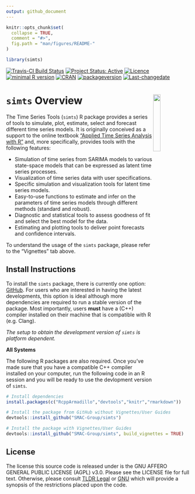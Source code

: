 ```yaml
---
output: github_document
---
```


<!-- README.md is generated from README.Rmd. Please edit that file -->

```r
knitr::opts_chunk$set(
  collapse = TRUE,
  comment = "#>",
  fig.path = "man/figures/README-"
)

library(simts)
```

[![Travis-CI Build Status](https://travis-ci.org/SMAC-Group/simts.svg?branch=master)](https://travis-ci.org/SMAC-Group/simts)
[![Project Status: Active](http://www.repostatus.org/badges/latest/active.svg)](http://www.repostatus.org/#active)
[![Licence](https://img.shields.io/badge/licence-CC BY--NC--SA 4.0-blue.svg)](https://www.gnu.org/licenses/gpl-3.0.en.html)
[![minimal R version](https://img.shields.io/badge/R%3E%3D-3.4.0-6666ff.svg)](https://cran.r-project.org/)
[![CRAN](http://www.r-pkg.org/badges/version/simts)](https://cran.r-project.org/package=simts)
[![packageversion](https://img.shields.io/badge/Package%20version-0.1.0-orange.svg?style=flat-square)](commits/develop)
[![Last-changedate](https://img.shields.io/badge/last%20change-`r gsub('-', '--', Sys.Date())`-yellowgreen.svg)](/commits/master)

# `simts` Overview <a href="https://smac-group.com/"><img src="man/figures/logo.png" align="right" style="width: 20%; height: 20%"/></a>

The Time Series Tools (`simts`) R package provides a series of tools to simulate, plot, estimate, select and forecast different time series models. It is originally conceived as a support to the online textbook ["Applied Time Series Analysis with R"](https://smac-group.github.io/ts/) and, more specifically, provides tools with the following features:

* Simulation of time series from SARIMA models to various state-space models that can be expressed as latent time series processes.
* Visualization of time series data with user specifications.
* Specific simulation and visualization tools for latent time series models.
* Easy-to-use functions to estimate and infer on the parameters of time series models through different methods (standard and robust).
* Diagnostic and statistical tools to assess goodness of fit and select the best model for the data.
* Estimating and plotting tools to deliver point forecasts and confidence intervals.

To understand the usage of the `simts` package, please refer to the "Vignettes" tab above.

## Install Instructions

To install the `simts` package, there is currently one option: [GitHub](https://github.com/SMAC-Group/simts/). For users who are interested in having the latest developments, this option is ideal although more dependencies are required to run a stable version of the package. Most importantly, users **must** have a (C++) compiler installed on their machine that is compatible with R (e.g. Clang).

*The setup to obtain the development version of `simts` is platform dependent.*

**All Systems**

The following R packages are also required. Once you've made sure that you have a compatible C++ compiler installed on your computer, run the following code in an R session and you will be ready to use the devlopment version of `simts`.

```r
# Install dependencies
install.packages(c("RcppArmadillo","devtools","knitr","rmarkdown"))

# Install the package from GitHub without Vignettes/User Guides
devtools::install_github("SMAC-Group/simts")

# Install the package with Vignettes/User Guides 
devtools::install_github("SMAC-Group/simts", build_vignettes = TRUE)
```

## License
The license this source code is released under is the GNU AFFERO GENERAL PUBLIC LICENSE (AGPL) v3.0. Please see the LICENSE file for full text. Otherwise, please consult [TLDR Legal](https://tldrlegal.com/license/gnu-affero-general-public-license-v3-(agpl-3.0)) or [GNU](https://www.gnu.org/licenses/agpl-3.0.en.html) which will provide a synopsis of the restrictions placed upon the code.

<!-- ### Requirements and Dependencies -->

<!-- **OS X** -->

<!-- Some users report the need to use X11 to suppress shared library errors. To install X11, visit [xquartz.org](http://www.xquartz.org/). -->

<!-- **Linux** -->

<!-- Both curl and libxml are required. -->

<!-- For **Debian** systems, enter the following in terminal: -->

<!-- ```{r, eval = F, engine='bash'} -->
<!-- sudo apt-get install curl libcurl3 libcurl3-dev libxml2 libxml2-dev -->
<!-- ``` -->

<!-- For **RHEL** systems, enter the following in terminal: -->

<!-- ```{r, eval = F, engine='bash'} -->
<!-- sudo yum install curl curl-devel libxml2 libxml2-dev -->
<!-- ``` -->